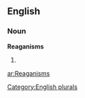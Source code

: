 ==English==

===Noun===
'''Reaganisms'''

# {{plural of|[[Reaganism]]}}

[[Category:English plurals]]

[[ar:Reaganisms]]